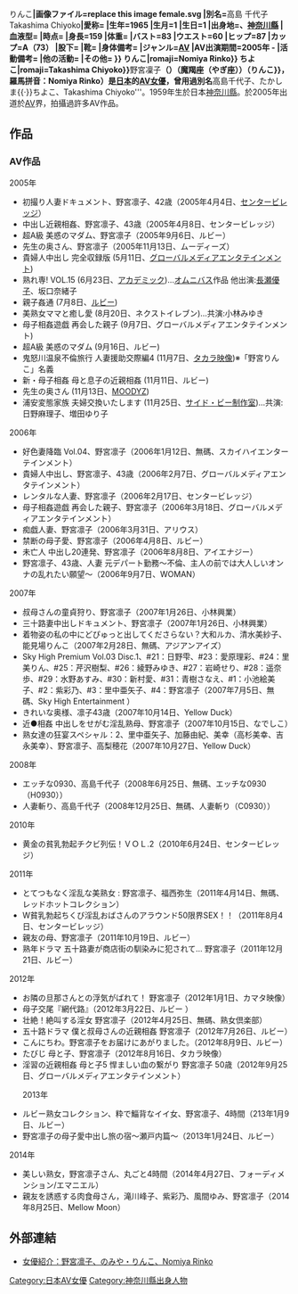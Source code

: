 {{AV女優|
|モデル名='''野宮 凛子<br />Nomiya Rinko'''
|ふりがな='''のみや{{·}}りんこ'''
|画像ファイル=replace this image female.svg
|別名='''高島 千代子<br />Takashima Chiyoko'''
|愛称=
|生年=1965
|生月=1
|生日=1
|出身地={{JPN}}、[[神奈川縣|神奈川縣]]
|血液型=
|時点=
|身長=159
|体重=
|バスト=83
|ウエスト=60
|ヒップ=87
|カップ=A（73）
|股下=
|靴=
|身体備考=
|ジャンル=[[日本成人影片|AV]]
|AV出演期間=2005年 - 
|活動備考=
|他の活動=
|その他=
}}
{{japanese|japanese=野宮凜子|kana=のみや{{·}}りんこ|romaji=Nomiya Rinko}}
{{japanese|japanese=高島千代子|kana=たかしま{{·}}ちよこ|romaji=Takashima Chiyoko}}
'''野宮凜子'''（{{bd|1965年|1月1日|}}）（魔羯座（やぎ座））（{{lang-ja|のみや{{·}}りんこ}}，羅馬拼音：Nomiya Rinko）是[[日本|日本]]的[[AV女優|AV女優]]，曾用過別名 '''高島千代子、たかしま{{·}}ちよこ、Takashima Chiyoko'''。1959年生於日本[[神奈川縣|神奈川縣]]。於2005年出道於[[AV|AV]]界，拍攝過許多AV作品。

== 作品 == 
=== AV作品 ===
;2005年
* 初撮り人妻ドキュメント、野宮凛子、42歳（2005年4月4日、[[センタービレッジ|センタービレッジ]]）
* 中出し近親相姦、野宮凛子、43歳（2005年4月8日、センタービレッジ）
* 超A級 美惑のマダム、野宮凛子（2005年9月6日、ルビー）
* 先生の奥さん、野宮凛子（2005年11月13日、ムーディーズ）
* 貴婦人中出し 完全収録版 (5月11日、[[グローバルメディアエンタテインメント|グローバルメディアエンタテインメント]])
* 熟れ専! VOL.15 (6月23日、[[アカデミック_(アダルトビデオ)|アカデミック]])…[[オムニバス|オムニバス]]作品 他出演:[[美月ゆう子|長瀬優子]]、坂口奈緒子
* 親子姦通 (7月8日、[[ルビー_(アダルトビデオ)|ルビー]])
* 美熟女ママと癒し愛 (8月20日、ネクストイレブン)…共演:小林みゆき
* 母子相姦遊戯 再会した親子 (9月7日、グローバルメディアエンタテインメント)
* 超A級 美惑のマダム (9月16日、ルビー)
* 鬼怒川温泉不倫旅行 人妻援助交際編4 (11月7日、[[タカラ映像|タカラ映像]])※「野宮りんこ」名義
* 新・母子相姦 母と息子の近親相姦 (11月11日、ルビー)
* 先生の奥さん (11月13日、[[MOODYZ|MOODYZ]])
* 浦安変態家族 夫婦交換いたします (11月25日、[[サイド・ビー制作室|サイド・ビー制作室]])…共演:日野麻理子、増田ゆり子
;2006年
* 好色妻降臨 Vol.04、野宮凛子（2006年1月12日、無碼、スカイハイエンターテインメント）
* 貴婦人中出し、野宮凛子、43歳（2006年2月7日、グローバルメディアエンタテインメント）
* レンタルな人妻、野宮凛子（2006年2月17日、センタービレッジ）
* 母子相姦遊戯 再会した親子、野宮凛子（2006年3月18日、グローバルメディアエンタテインメント）
* 痴戯人妻、野宮凛子（2006年3月31日、アリウス）
* 禁断の母子愛、野宮凛子（2006年4月8日、ルビー）
* 未亡人 中出し20連発、野宮凛子（2006年8月8日、アイエナジー）
* 野宮凛子、43歳、人妻 元デパート勤務～不倫、主人の前では大人しいオンナの乱れたい願望～（2006年9月7日、WOMAN）
;2007年
* 叔母さんの童貞狩り、野宮凛子（2007年1月26日、小林興業）
* 三十路妻中出しドキュメント、野宮凛子（2007年1月26日、小林興業）
* 着物姿の私の中にどぴゅっと出してくださらない？大和ルカ、清水美紗子、能見場りんこ（2007年2月28日、無碼、アジアンアイズ）
* Sky High Premium Vol.03 Disc.1、#21：日野雫、#23：愛原理彩、#24：里美りん、#25：芹沢樹梨、#26：綾野みゆき、#27：岩崎せり、#28：遥奈歩、#29：水野あすみ、#30：新村愛、#31：青樹さなえ、#1：小池絵美子、#2：紫彩乃、#3：里中亜矢子、#4：野宮凛子（2007年7月5日、無碼、Sky High Entertainment ）
* きれいな奥様、凛子43歳（2007年10月14日、Yellow Duck）
* 近●相姦 中出しをせがむ淫乱熟母、野宮凛子（2007年10月15日、なでしこ）
* 熟女達の狂宴スペシャル：2、里中亜矢子、加藤由紀、美幸（高杉美幸、吉永美幸）、野宮凛子、高梨穂花（2007年10月27日、Yellow Duck）
;2008年
* エッチな0930、高島千代子（2008年6月25日、無碼、エッチな0930（H0930））
* 人妻斬り、高島千代子（2008年12月25日、無碼、人妻斬り（C0930））
;2010年
* 黄金の貧乳勃起チクビ列伝！ＶＯＬ.2（2010年6月24日、センタービレッジ）
;2011年
* とてつもなく淫乱な美熟女 : 野宮凛子、福西弥生（2011年4月14日、無碼、レッドホットコレクション）
* W貧乳勃起ちくび淫乱おばさんのアラウンド50限界SEX！！（2011年8月4日、センタービレッジ）
* 親友の母、野宮凛子（2011年10月19日、ルビー）
* 熟年ドラマ 五十路妻が商店街の馴染みに犯されて… 野宮凛子（2011年12月21日、ルビー）
;2012年
* お隣の旦那さんとの浮気がばれて！ 野宮凛子（2012年1月1日、カマタ映像）
* 母子交尾『網代路』（2012年3月22日、ルビー ）
* 壮絶！絶叫する淫女 野宮凛子（2012年4月25日、無碼、熟女倶楽部）
* 五十路ドラマ 僕と叔母さんの近親相姦 野宮凛子（2012年7月26日、ルビー）
* こんにちわ。野宮凛子をお届けにあがりました。（2012年8月9日、ルビー）
* たびじ 母と子、野宮凛子（2012年8月16日、タカラ映像）
* 淫習の近親相姦 母と子5 悍ましい血の繋がり 野宮凛子 50歳（2012年9月25日、グローバルメディアエンタテインメント）
*;2013年
* ルビー熟女コレクション、粋で鯔背なイイ女、野宮凛子、4時間（213年1月9日、ルビー）
* 野宮凛子の母子愛中出し旅の宿～瀬戸内篇～（2013年1月24日、ルビー）
;2014年
* 美しい熟女，野宮凛子さん、丸ごと4時間（2014年4月27日、フォーディメンション/エマニエル）
* 親友を誘惑する肉食母さん，滝川峰子、紫彩乃、風間ゆみ、野宮凛子（2014年8月25日、Mellow Moon）


== 外部連結 == 
* [http://www.minnano-av.com/actress190405.html 女優紹介：野宮凛子、のみや・りんこ、Nomiya Rinko] {{Wayback|url=http://www.minnano-av.com/actress190405.html |date=20200220160457 }}

{{DEFAULTSORT:Nomiya Rinko}}
[[Category:日本AV女優|Category:日本AV女優]]
[[Category:神奈川縣出身人物|Category:神奈川縣出身人物]]